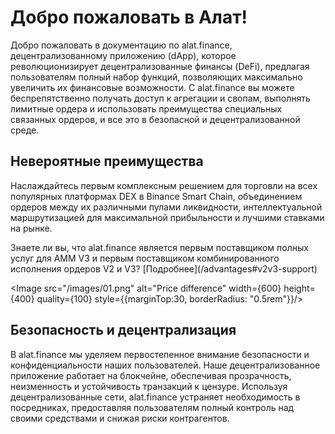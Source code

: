 
# Добро пожаловать в Алат!

Добро пожаловать в документацию по alat.finance, децентрализованному приложению (dApp), которое революционизирует децентрализованные финансы (DeFi), предлагая пользователям полный набор функций, позволяющих максимально увеличить их финансовые возможности. С alat.finance вы можете беспрепятственно получать доступ к агрегации и свопам, выполнять лимитные ордера и использовать преимущества специальных связанных ордеров, и все это в безопасной и децентрализованной среде.


## Невероятные преимущества
Наслаждайтесь первым комплексным решением для торговли на всех популярных платформах DEX в Binance Smart Chain, объединением ордеров между их различными пулами ликвидности, интеллектуальной маршрутизацией для максимальной прибыльности и лучшими ставками на рынке.


<Callout>
Знаете ли вы, что alat.finance является первым поставщиком полных услуг для AMM V3 и первым поставщиком комбинированного исполнения ордеров V2 и V3? [Подробнее](/advantages#v2v3-support)
</Callout>

<Image src="/images/01.png" alt="Price difference" width={600} height={400} quality={100} style={{marginTop:30, borderRadius: "0.5rem"}}/>

## Безопасность и децентрализация

В alat.finance мы уделяем первостепенное внимание безопасности и конфиденциальности наших пользователей. Наше децентрализованное приложение работает на блокчейне, обеспечивая прозрачность, неизменность и устойчивость транзакций к цензуре. Используя децентрализованные сети, alat.finance устраняет необходимость в посредниках, предоставляя пользователям полный контроль над своими средствами и снижая риски контрагентов.